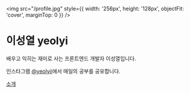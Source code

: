 
<img
  src="/profile.jpg"
  style={{ width: '256px', height: '128px', objectFit: 'cover', marginTop: 0 }}
/>

# 이성열 yeolyi

배우고 익히는 재미로 사는 프론트엔드 개발자 이성열입니다.

인스타그램 [@yeolyii](https://instagram.com/yeolyii)에서 매일의 공부를 공유합니다.

[소개](./about)

<HTMLSandpack />
